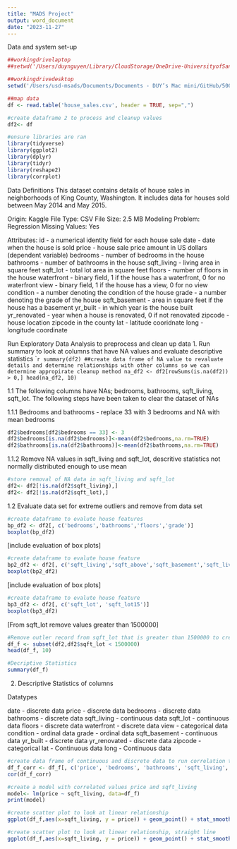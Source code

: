 ```yaml
---
title: "MADS Project"
output: word_document
date: "2023-11-27"
---
```


Data and system set-up
```r
##workingdrivelaptop
##setwd('/Users/duynguyen/Library/CloudStorage/OneDrive-UniversityofSanDiego/ADS-500B/Project') 

##workingdrivedesktop
setwd('/Users/usd-msads/Documents/Documents - DUY’s Mac mini/GitHub/500B Project/') 

##map data
df <- read.table('house_sales.csv', header = TRUE, sep=",")

#create dataframe 2 to process and cleanup values
df2<- df

#ensure libraries are ran
library(tidyverse)
library(ggplot2)
library(dplyr)
library(tidyr)
library(reshape2)
library(corrplot)
```

Data Definitions
This dataset contains details of house sales in neighborhoods of King County, Washington. 
It includes data for houses sold between May 2014 and May 2015.  

Origin: Kaggle
File Type: CSV
File Size: 2.5 MB
Modeling Problem: Regression
Missing Values: Yes

Attributes:
id - a numerical identity field for each house sale
date - date when the house is sold
price - house sale price amount in US dollars (dependent variable)
bedrooms - number of bedrooms in the house
bathrooms - number of bathrooms in the house
sqft_living - living area in square feet
sqft_lot - total lot area in square feet
floors - number of floors in the house
waterfront - binary field, 1 if the house has a waterfront, 0 for no waterfront
view - binary field, 1 if the house has a view, 0 for no view
condition - a number denoting the condition of the house
grade - a number denoting the grade of the house
sqft_basement - area in square feet if the house has a basement
yr_built - in which year is the house built
yr_renovated - year when a house is renovated, 0 if not renovated
zipcode - house location zipcode in the county
lat - latitude cooridnate 
long - longitude coordinate


Run Exploratory Data Analysis to preprocess and clean up data
1. Run summary to look at columns that have NA values and evaluate descriptive statistics
````r
summary(df2)
##create data frame of NA value to revaluate details and determine relationships with other columns so we can determine appropirate cleanup method
na_df2 <- df2[rowSums(is.na(df2)) > 0,]
head(na_df2, 10)
```

1.1 The following columns have NAs; bedrooms, bathrooms, sqft_living, sqft_lot.  The following steps have been taken to clear the dataset of NAs

1.1.1 Bedrooms and bathrooms - replace 33 with 3 bedrooms and NA with mean bedrooms
```r
df2$bedrooms[df2$bedrooms == 33] <- 3
df2$bedrooms[is.na(df2$bedrooms)]<-mean(df2$bedrooms,na.rm=TRUE)
df2$bathrooms[is.na(df2$bathrooms)]<-mean(df2$bathrooms,na.rm=TRUE)
```

1.1.2 Remove NA values in sqft_living and sqft_lot, descritive statistics not normally distributed enough to use mean
```r
#store removal of NA data in sqft_living and sqft_lot
df2<- df2[!is.na(df2$sqft_living),]
df2<- df2[!is.na(df2$sqft_lot),]
```

1.2 Evaluate data set for extreme outliers and remove from data set
```r
#create dataframe to evalute house features
bp_df2 <- df2[, c('bedrooms','bathrooms','floors','grade')]
boxplot(bp_df2)
```

[include evaluation of box plots]

```r
#create dataframe to evalute house feature
bp2_df2 <- df2[, c('sqft_living','sqft_above','sqft_basement','sqft_living15')]
boxplot(bp2_df2)
```

[include evaluation of box plots]

```r
#create dataframe to evalute house feature
bp3_df2 <- df2[, c('sqft_lot', 'sqft_lot15')]
boxplot(bp3_df2)
```

[From sqft_lot remove values greater than 1500000]

```r
#Remove outler record from sqft_lot that is greater than 1500000 to create final data frame for analysis
df_f <- subset(df2,df2$sqft_lot < 1500000)
head(df_f, 10)
```
```r
#Decriptive Statistics
summary(df_f)
```

2. Descriptive Statistics of columns

Datatypes

date - discrete data
price - discrete data
bedrooms - discrete data
bathrooms - discrete data
sqft_living - continuous data
sqft_lot - continuous data
floors - discrete data
waterfront - discrete data
view - categorical data
condition - ordinal data
grade - ordinal data
sqft_basement - continuous data
yr_built - discrete data
yr_renovated - discrete data
zipcode - categorical
lat - Continuous data
long - Continuous data

```r
#create data frame of continuous and discrete data to run correlation test
df_f_corr <- df_f[, c('price', 'bedrooms', 'bathrooms', 'sqft_living', 'sqft_lot', 'floors', 'waterfront', 'sqft_basement', 'yr_built', 'yr_renovated', 'zipcode', 'lat', 'long')]
cor(df_f_corr)
```
```r
#create a model with correlated values price and sqft_living
model<- lm(price ~ sqft_living, data=df_f)
print(model)
```



```r
#create scatter plot to look at linear relationship
ggplot(df_f,aes(x=sqft_living, y = price)) + geom_point() + stat_smooth()
```

```r
#create scatter plot to look at linear relationship, straight line
ggplot(df_f,aes(x=sqft_living, y = price)) + geom_point() + stat_smooth(method=lm)
```
